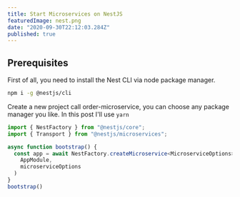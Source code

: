 ```yaml
---
title: Start Microservices on NestJS
featuredImage: nest.png
date: "2020-09-30T22:12:03.284Z"
published: true
---
```


## Prerequisites

First of all, you need to install the Nest CLI via node package manager.

```bash
npm i -g @nestjs/cli
```

Create a new project call order-microservice, you can choose any package manager you like.
In this post I'll use `yarn` 

```typescript
import { NestFactory } from "@nestjs/core";
import { Transport } from "@nestjs/microservices";

async function bootstrap() {
  const app = await NestFactory.createMicroservice<MicroserviceOptions>(
    AppModule,
    microserviceOptions
  )
}
bootstrap()
```